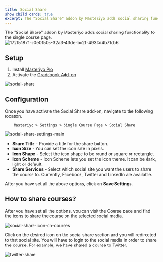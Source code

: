 ```yaml
---
title: Social Share
show_child_cards: true
excerpt: The "Social Share" addon by Masteriyo adds social sharing functionality to the single course page.
---
```


The "Social Share" addon by Masteriyo adds social sharing functionality to the single course page.
![172151871-c0e0f505-32a3-43de-bc2f-4933d4b71dc6](https://github.com/Masteriyo/masteriyo-docs/assets/2367137/8db7b7fd-e381-42a0-9df7-d16bebe46d90)
## Setup

1. Install [Masteriyo Pro](https://docs.masteriyo.com/getting-started/installation#installing-masteriyo-lms-pro-version)
2. Activate the [Gradebook Add-on](https://docs.masteriyo.com/getting-started/activate-masteriyo-addons)

![social-share](https://github.com/Masteriyo/masteriyo-docs/assets/24367265/25a79ac7-0128-4635-b9f1-c7cb21298e51)


## Configuration

Once you have activate the Social Share add-on, navigate to the following location.

        Masteriyo > Settings > Single Course Page > Social Share

![social-share-settings-main](https://github.com/Masteriyo/masteriyo-docs/assets/75772539/251855c0-f1d7-49fe-93b6-9b2db9cf59fb)

- **Share Title** - Provide a title for the share button.
- **Icon Size** - You can set the icon size in pixels.
- **Icon Shape** - Select the icon shape to be round or square or rectangle.
- **Icon Scheme** - Icon Scheme lets you set the icon theme. It can be dark, light or default.
- **Share Services** - Select which social site you want the users to share the course to. Currently, Facebook, Twitter and LinkedIn are available.

After you have set all the above options, click on **Save Settings**.

## How to share courses?

After you have set all the options, you can visit the Course page and find the icons to share the course on the selected social media.

![social-share-icon-on-courses](https://github.com/Masteriyo/masteriyo-docs/assets/75772539/3b140315-4818-4f43-b096-cf96c4fb0395)

Click on the desired icon on the social share section and you will redirected to that social site. You will have to login to the social media in order to share the course. For example, we have shared a course to Twitter. 

![twitter-share](https://github.com/Masteriyo/masteriyo-docs/assets/75772539/c487a991-0885-489d-bdfd-3f88cdea727e)
